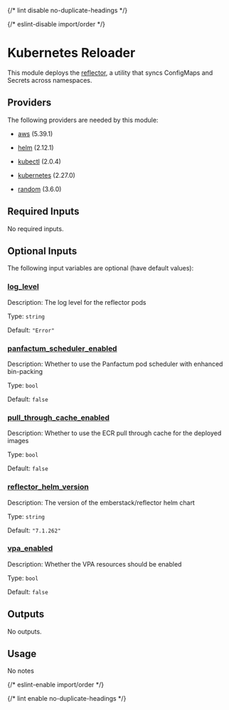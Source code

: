 
{/* lint disable no-duplicate-headings */}

{/* eslint-disable import/order */}

<ModuleHeader name="kube_reflector" sourceHref="https://github.com/Panfactum/stack/tree/__PANFACTUM_VERSION_EDGE__/packages/infrastructure/kube_reflector" status="stable" type="direct" />

# Kubernetes Reloader

This module deploys the [reflector](https://github.com/emberstack/kubernetes-reflector), a utility that syncs ConfigMaps and Secrets across namespaces.

## Providers

The following providers are needed by this module:

* [aws](https://registry.terraform.io/providers/hashicorp/aws/5.39.1/docs) (5.39.1)

* [helm](https://registry.terraform.io/providers/hashicorp/helm/2.12.1/docs) (2.12.1)

* [kubectl](#requirement_kubectl) (2.0.4)

* [kubernetes](https://registry.terraform.io/providers/hashicorp/kubernetes/2.27.0/docs) (2.27.0)

* [random](https://registry.terraform.io/providers/hashicorp/random/3.6.0/docs) (3.6.0)

## Required Inputs

No required inputs.

## Optional Inputs

The following input variables are optional (have default values):

### <a name="input_log_level" /> [log\_level](#input_log_level)

Description: The log level for the reflector pods

Type: `string`

Default: `"Error"`

### <a name="input_panfactum_scheduler_enabled" /> [panfactum\_scheduler\_enabled](#input_panfactum_scheduler_enabled)

Description: Whether to use the Panfactum pod scheduler with enhanced bin-packing

Type: `bool`

Default: `false`

### <a name="input_pull_through_cache_enabled" /> [pull\_through\_cache\_enabled](#input_pull_through_cache_enabled)

Description: Whether to use the ECR pull through cache for the deployed images

Type: `bool`

Default: `false`

### <a name="input_reflector_helm_version" /> [reflector\_helm\_version](#input_reflector_helm_version)

Description: The version of the emberstack/reflector helm chart

Type: `string`

Default: `"7.1.262"`

### <a name="input_vpa_enabled" /> [vpa\_enabled](#input_vpa_enabled)

Description: Whether the VPA resources should be enabled

Type: `bool`

Default: `false`

## Outputs

No outputs.

## Usage

No notes

{/* eslint-enable import/order */}

{/* lint enable no-duplicate-headings */}
